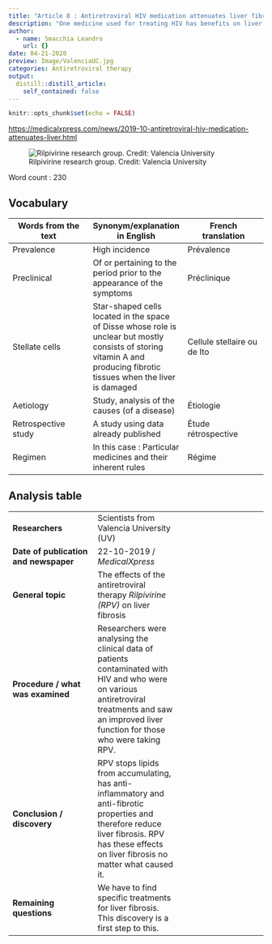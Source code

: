 ```yaml
---
title: "Article 8 : Antiretroviral HIV medication attenuates liver fibrosis"
description: "One medicine used for treating HIV has benefits on liver fibrosis"
author:
  - name: Smacchia Leandro
    url: {}
date: 04-21-2020
preview: Image/ValenciaUC.jpg
categories: Antiretroviral therapy
output:
  distill::distill_article:
    self_contained: false
---
```


```r
knitr::opts_chunk$set(echo = FALSE)
```

<https://medicalxpress.com/news/2019-10-antiretroviral-hiv-medication-attenuates-liver.html>


![Rilpivirine research group. Credit: Valencia University](Image/ValenciaUC.jpg)


Word count : 230


## Vocabulary 

| Words from the text | Synonym/explanation in English | French translation |
|--|--|--|
| Prevalence | High incidence | Prévalence |
| Preclinical | Of or pertaining to the period prior to the appearance of the symptoms | Préclinique |
| Stellate cells | Star-shaped cells located in the space of Disse whose role is unclear but mostly consists of storing vitamin A and producing fibrotic tissues when the liver is damaged | Cellule stellaire ou de Ito |
| Aetiology | Study, analysis of the causes (of a disease) | Étiologie |
| Retrospective study | A study using data already published | Étude rétrospective |
| Regimen | In this case : Particular medicines and their inherent rules | Régime |


## Analysis table 

|  |  |  |
|--|--|--|
| **Researchers** | Scientists from Valencia University (UV) |
| **Date of publication and newspaper** | 22-10-2019 / *MedicalXpress* |
| **General topic** | The effects of the antiretroviral therapy *Rilpivirine (RPV)* on liver fibrosis |
| **Procedure / what was examined** | Researchers were analysing the clinical data of patients contaminated with HIV and who were on various antiretroviral treatments and saw an improved liver function for those who were taking RPV. |
| **Conclusion / discovery** | RPV stops lipids from accumulating, has anti-inflammatory and anti-fibrotic properties and therefore reduce liver fibrosis. RPV has these effects on liver fibrosis no matter what caused it. |
| **Remaining questions** | We have to find specific treatments for liver fibrosis. This discovery is a first step to this. |


